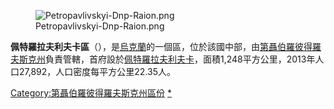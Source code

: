 [[Image:Petropavlivskyi-Dnp-Raion.png|right]]

{{Coord|48|27|13|N|36|25|57|E|display=title}}

'''佩特羅拉夫利夫卡區'''（{{lang-uk|Петропавлівський район}}），是[[烏克蘭|烏克蘭]]的一個區，位於該國中部，由[[第聶伯羅彼得羅夫斯克州|第聶伯羅彼得羅夫斯克州]]負責管轄，首府設於[[佩特羅拉夫利夫卡|佩特羅拉夫利夫卡]]，面積1,248平方公里，2013年人口27,892，人口密度每平方公里22.35人。

{{DEFAULTSORT:Петропавлівський район}}
[[Category:第聶伯羅彼得羅夫斯克州區份|Category:第聶伯羅彼得羅夫斯克州區份]]
[[Category:佩特羅拉夫利夫卡區|*]]

{{Dnipropetrovsk-geo-stub}}